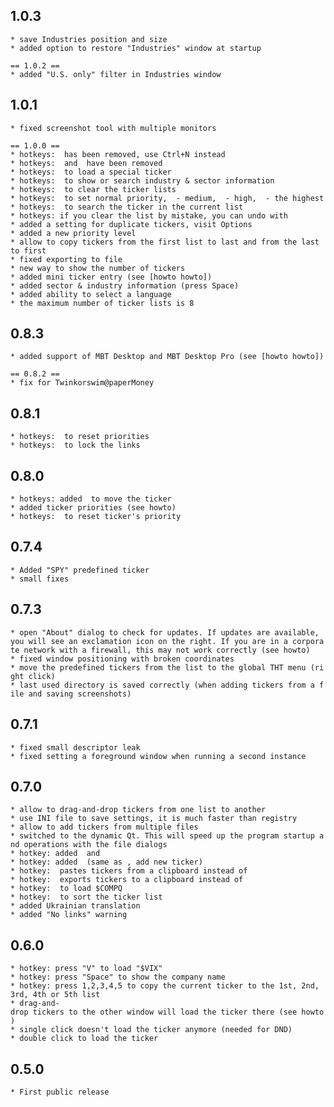 == 1.0.3 ==
 * save Industries position and size
 * added option to restore "Industries" window at startup

 == 1.0.2 ==
 * added "U.S. only" filter in Industries window

== 1.0.1 ==
 * fixed screenshot tool with multiple monitors

 == 1.0.0 ==
 * hotkeys: {{{N}}} has been removed, use Ctrl+N instead
 * hotkeys: {{{X}}} and {{{H}}} have been removed
 * hotkeys: {{{L}}} to load a special ticker
 * hotkeys: {{{K}}} to show or search industry & sector information
 * hotkeys: {{{Alt+N}}} to clear the ticker lists
 * hotkeys: {{{Alt+1}}} to set normal priority, {{{Alt+2}}} - medium, {{{Alt+3}}} - high, {{{Alt+4}}} - the highest
 * hotkeys: {{{Ctrl+F}}} to search the ticker in the current list
 * hotkeys: if you clear the list by mistake, you can undo with {{{Ctrl+Z}}}
 * added a setting for duplicate tickers, visit Options
 * added a new priority level
 * allow to copy tickers from the first list to last and from the last to first
 * fixed exporting to file
 * new way to show the number of tickers
 * added mini ticker entry (see [howto howto])
 * added sector & industry information (press Space)
 * added ability to select a language
 * the maximum number of ticker lists is 8

== 0.8.3 ==
 * added support of MBT Desktop and MBT Desktop Pro (see [howto howto])

 == 0.8.2 ==
 * fix for Twinkorswim@paperMoney

== 0.8.1 ==
 * hotkeys: {{{Alt+U}}} to reset priorities
 * hotkeys: {{{Ctrl+L}}} to lock the links

== 0.8.0 ==
 * hotkeys: added {{{Ctrl+Up/Down/Home/End/PageUp/PageDown}}} to move the ticker
 * added ticker priorities (see howto)
 * hotkeys: {{{U}}} to reset ticker's priority

== 0.7.4 ==
 * Added "SPY" predefined ticker
 * small fixes

== 0.7.3 ==
 * open "About" dialog to check for updates. If updates are available, you will see an exclamation icon on the right. If you are in a corporate network with a firewall, this may not work correctly (see howto)
 * fixed window positioning with broken coordinates
 * move the predefined tickers from the list to the global THT menu (right click)
 * last used directory is saved correctly (when adding tickers from a file and saving screenshots)

== 0.7.1 ==
 * fixed small descriptor leak
 * fixed setting a foreground window when running a second instance

== 0.7.0 ==
 * allow to drag-and-drop tickers from one list to another
 * use INI file to save settings, it is much faster than registry
 * allow to add tickers from multiple files
 * switched to the dynamic Qt. This will speed up the program startup and operations with the file dialogs
 * hotkey: added {{{PageUp}}} and {{{PageDown}}}
 * hotkey: added {{{Insert}}} (same as {{{O}}}, add new ticker)
 * hotkey: {{{P}}} pastes tickers from a clipboard instead of {{{C}}}
 * hotkey: {{{C}}} exports tickers to a clipboard instead of {{{D}}}
 * hotkey: {{{Q}}} to load $COMPQ
 * hotkey: {{{R}}} to sort the ticker list
 * added Ukrainian translation
 * added "No links" warning

== 0.6.0 ==
 * hotkey: press "V" to load "$VIX"
 * hotkey: press "Space" to show the company name
 * hotkey: press 1,2,3,4,5 to copy the current ticker to the 1st, 2nd, 3rd, 4th or 5th list
 * drag-and-drop tickers to the other window will load the ticker there (see howto)
 * single click doesn't load the ticker anymore (needed for DND)
 * double click to load the ticker

== 0.5.0 ==
 * First public release